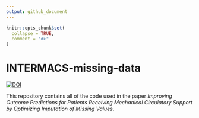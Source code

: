```yaml
---
output: github_document
---
```


<!-- README.md is generated from README.Rmd. Please edit that file -->

```r
knitr::opts_chunk$set(
  collapse = TRUE,
  comment = "#>"
)
```

# INTERMACS-missing-data

[![DOI](https://zenodo.org/badge/298893426.svg)](https://zenodo.org/badge/latestdoi/298893426)


This repository contains all of the code used in the paper _Improving Outcome Predictions for Patients Receiving Mechanical Circulatory Support by Optimizing Imputation of Missing Values_. 
